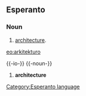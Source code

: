 ==Esperanto==
===Noun===
# [[architecture]].

{{Universala Vortaro}}
[[eo:arkitekturo]]
[[Category:Esperanto language]]

{{-io-}}
{{-noun-}}
# '''architecture'''